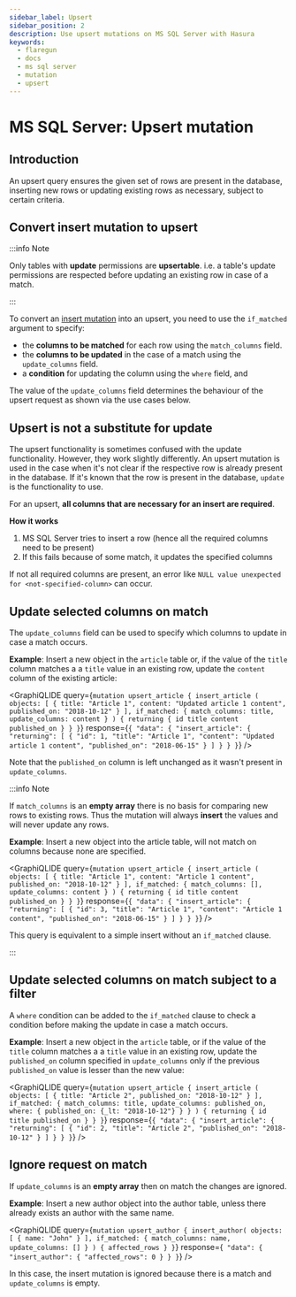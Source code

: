```yaml
---
sidebar_label: Upsert
sidebar_position: 2
description: Use upsert mutations on MS SQL Server with Hasura
keywords:
  - flaregun
  - docs
  - ms sql server
  - mutation
  - upsert
---
```



# MS SQL Server: Upsert mutation

## Introduction

An upsert query ensures the given set of rows are present in the
database, inserting new rows or updating existing rows as necessary,
subject to certain criteria.

## Convert insert mutation to upsert

:::info Note

Only tables with **update** permissions are **upsertable**. i.e. a
table's update permissions are respected before updating an existing row
in case of a match.

:::

To convert an [insert mutation](/graphql/core/databases/ms-sql-server/mutations/insert.mdx) into an upsert,
you need to use the `if_matched` argument to specify:

- the **columns to be matched** for each row using the `match_columns`
  field.
- the **columns to be updated** in the case of a match using the
  `update_columns` field.
- a **condition** for updating the column using the `where` field, and

The value of the `update_columns` field determines the behaviour of the
upsert request as shown via the use cases below.

## Upsert is not a substitute for update

The upsert functionality is sometimes confused with the update
functionality. However, they work slightly differently. An upsert
mutation is used in the case when it's not clear if the respective row
is already present in the database. If it's known that the row is
present in the database, `update` is the functionality to use.

For an upsert, **all columns that are necessary for an insert are
required**.

**How it works**

1.  MS SQL Server tries to insert a row (hence all the required columns
    need to be present)
2.  If this fails because of some match, it updates the specified
    columns

If not all required columns are present, an error like
`NULL value unexpected for <not-specified-column>` can occur.

## Update selected columns on match

The `update_columns` field can be used to specify which columns to
update in case a match occurs.

**Example**: Insert a new object in the `article` table or, if the value
of the `title` column matches a a `title` value in an existing row,
update the `content` column of the existing article:

<GraphiQLIDE
  query={`mutation upsert_article {
  insert_article (
    objects: [
      {
        title: "Article 1",
        content: "Updated article 1 content",
        published_on: "2018-10-12"
      }
    ],
    if_matched: {
      match_columns: title,
      update_columns: content
    }
  ) {
    returning {
      id
      title
      content
      published_on
    }
  }
}`}
  response={`{
  "data": {
    "insert_article": {
      "returning": [
        {
          "id": 1,
          "title": "Article 1",
          "content": "Updated article 1 content",
          "published_on": "2018-06-15"
        }
      ]
    }
  }
}`}
/>

Note that the `published_on` column is left unchanged as it wasn't
present in `update_columns`.

:::info Note

If `match_columns` is an **empty array** there is no basis for comparing
new rows to existing rows. Thus the mutation will always **insert** the
values and will never update any rows.

**Example**: Insert a new object into the article table, will not match
on columns because none are specified.

<GraphiQLIDE
  query={`mutation upsert_article {
  insert_article (
    objects: [
      {
        title: "Article 1",
        content: "Article 1 content",
        published_on: "2018-10-12"
      }
    ],
    if_matched: {
      match_columns: [],
      update_columns: content
    }
  ) {
    returning {
      id
      title
      content
      published_on
    }
  }
}`}
  response={`{
  "data": {
    "insert_article": {
      "returning": [
        {
          "id": 3,
          "title": "Article 1",
          "content": "Article 1 content",
          "published_on": "2018-06-15"
        }
      ]
    }
  }
}`}
/>

This query is equivalent to a simple insert without an `if_matched`
clause.

:::

## Update selected columns on match subject to a filter

A `where` condition can be added to the `if_matched` clause to check a
condition before making the update in case a match occurs.

**Example**: Insert a new object in the `article` table, or if the value
of the `title` column matches a a `title` value in an existing row,
update the `published_on` column specified in `update_columns` only if
the previous `published_on` value is lesser than the new value:

<GraphiQLIDE
  query={`mutation upsert_article {
  insert_article (
    objects: [
      {
        title: "Article 2",
        published_on: "2018-10-12"
      }
    ],
    if_matched: {
      match_columns: title,
      update_columns: published_on,
      where: {
        published_on: {_lt: "2018-10-12"}
      }
    }
  ) {
    returning {
      id
      title
      published_on
    }
  }
}`}
  response={`{
  "data": {
    "insert_article": {
      "returning": [
        {
          "id": 2,
          "title": "Article 2",
          "published_on": "2018-10-12"
        }
      ]
    }
  }
}`}
/>

## Ignore request on match

If `update_columns` is an **empty array** then on match the changes are
ignored.

**Example**: Insert a new author object into the author table, unless
there already exists an author with the same name.

<GraphiQLIDE
  query={`mutation upsert_author {
  insert_author(
    objects: [
      { name: "John" }
    ],
    if_matched: {
      match_columns: name,
      update_columns: []
    }
  ) {
    affected_rows
  }
}`}
  response={`
  "data": {
    "insert_author": {
      "affected_rows": 0
    }
  }
}`}
/>

In this case, the insert mutation is ignored because there is a match
and `update_columns` is empty.
